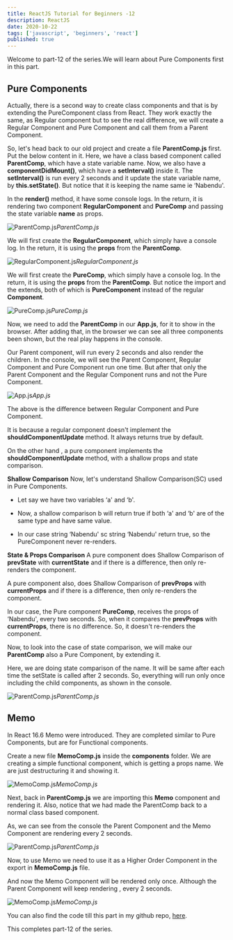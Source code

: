 ```yaml
---
title: ReactJS Tutorial for Beginners -12
description: ReactJS
date: 2020-10-22
tags: ['javascript', 'beginners', 'react']
published: true
---
```



Welcome to part-12 of the series.We will learn about Pure Components first in this part.

## Pure Components

Actually, there is a second way to create class components and that is by extending the PureComponent class from React. They work exactly the same, as Regular component but to see the real difference, we will create a Regular Component and Pure Component and call them from a Parent Component.

So, let's head back to our old project and create a file **ParentComp.js** first. Put the below content in it. Here, we have a class based component called **ParentComp**, which have a state variable name. Now, we also have a **componentDidMount()**, which have a **setInterval()** inside it. The **setInterval()** is run every 2 seconds and it update the state variable name, by **this.setState()**. But notice that it is keeping the name same ie ‘Nabendu'.

In the **render()** method, it have some console logs. In the return, it is rendering two component **RegularComponent** and **PureComp** and passing the state variable **name** as props.

![ParentComp.js](https://ik.imagekit.io/thewebdev/React-Basics/12/1_hImeZgjW1O.png)*ParentComp.js*

We will first create the **RegularComponent**, which simply have a console log. In the return, it is using the **props** from the **ParentComp**.

![RegularComponent.js](https://ik.imagekit.io/thewebdev/React-Basics/12/2_lFO46uUty.png)*RegularComponent.js*

We will first create the **PureComp**, which simply have a console log. In the return, it is using the **props** from the **ParentComp**. But notice the import and the extends, both of which is **PureComponent** instead of the regular **Component**.

![PureComp.js](https://ik.imagekit.io/thewebdev/React-Basics/12/3_3mNgRFsRes.png)*PureComp.js*

Now, we need to add the **ParentComp** in our **App.js**, for it to show in the browser. After adding that, in the browser we can see all three components been shown, but the real play happens in the console.

Our Parent component, will run every 2 seconds and also render the children. In the console, we will see the Parent Component, Regular Component and Pure Component run one time. But after that only the Parent Component and the Regular Component runs and not the Pure Component.

![App.js](https://ik.imagekit.io/thewebdev/React-Basics/12/4_wjklsLW6He.png)*App.js*

The above is the difference between Regular Component and Pure Component.

It is because a regular component doesn't implement the **shouldComponentUpdate** method. It always returns true by default.

On the other hand , a pure component implements the **shouldComponentUpdate** method, with a shallow props and state comparison.

**Shallow Comparison**
Now, let's understand Shallow Comparison(SC) used in Pure Components.

* Let say we have two variables ‘a' and ‘b'.

* Now, a shallow comparison b will return true if both ‘a' and ‘b' are of the same type and have same value.

* In our case string ‘Nabendu' sc string ‘Nabendu' return true, so the PureComponent never re-renders.

**State & Props Comparison** A pure component does Shallow Comparison of **prevState** with **currentState** and if there is a difference, then only re-renders the component.

A pure component also, does Shallow Comparison of **prevProps** with **currentProps** and if there is a difference, then only re-renders the component.

In our case, the Pure component **PureComp**, receives the props of ‘Nabendu', every two seconds. So, when it compares the **prevProps** with **currentProps**, there is no difference. So, it doesn't re-renders the component.

Now, to look into the case of state comparison, we will make our **ParentComp** also a Pure Component, by extending it.

Here, we are doing state comparison of the name. It will be same after each time the setState is called after 2 seconds. So, everything will run only once including the child components, as shown in the console.

![ParentComp.js](https://ik.imagekit.io/thewebdev/React-Basics/12/5_bAqCaKagzB.png)*ParentComp.js*

## Memo

In React 16.6 Memo were introduced. They are completed similar to Pure Components, but are for Functional components.

Create a new file **MemoComp.js** inside the **components** folder. We are creating a simple functional component, which is getting a props name. We are just destructuring it and showing it.

![MemoComp.js](https://ik.imagekit.io/thewebdev/React-Basics/12/6_5b3VG2jjJa.png)*MemoComp.js*

Next, back in **ParentComp.js** we are importing this **Memo** component and rendering it. Also, notice that we had made the ParentComp back to a normal class based component.

As, we can see from the console the Parent Component and the Memo Component are rendering every 2 seconds.

![ParentComp.js](https://ik.imagekit.io/thewebdev/React-Basics/12/7_ouNM2Y20RV.png)*ParentComp.js*

Now, to use Memo we need to use it as a Higher Order Component in the export in **MemoComp.js** file.

And now the Memo Component will be rendered only once. Although the Parent Component will keep rendering , every 2 seconds.

![MemoComp.js](https://ik.imagekit.io/thewebdev/React-Basics/12/8_60OUINkRte.png)*MemoComp.js*

You can also find the code till this part in my github repo, [here](https://github.com/nabendu82/React-Basics).

This completes part-12 of the series.
